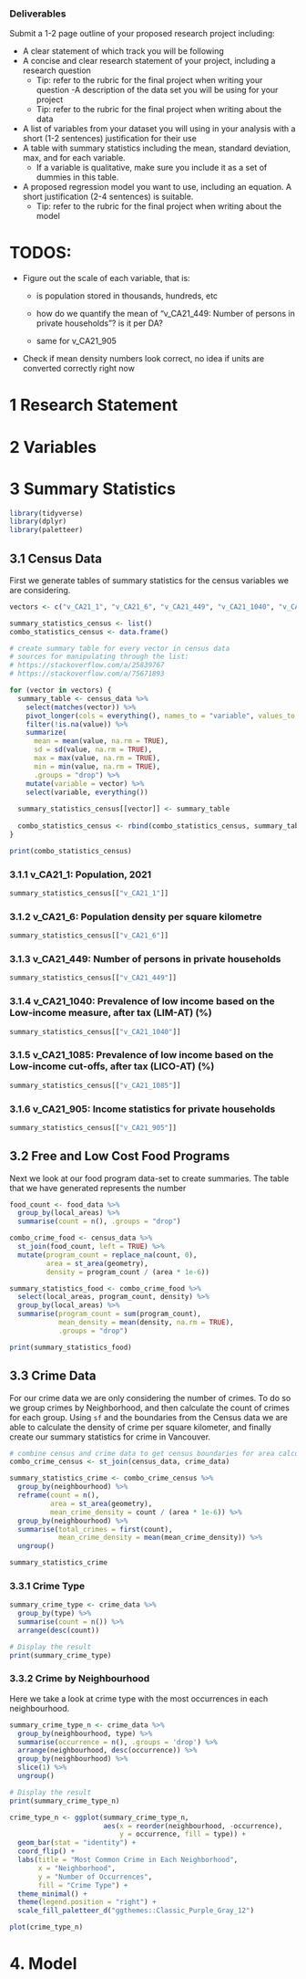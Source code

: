 ### Deliverables

Submit a 1-2 page outline of your proposed research project including:

-   A clear statement of which track you will be following
-   A concise and clear research statement of your project, including a research question
    -   Tip: refer to the rubric for the final project when writing your question -A description of the data set you will be using for your project
    -   Tip: refer to the rubric for the final project when writing about the data
-   A list of variables from your dataset you will using in your analysis with a short (1-2 sentences) justification for their use
-   A table with summary statistics including the mean, standard deviation, max, and for each variable.
    -   If a variable is qualitative, make sure you include it as a set of dummies in this table.
-   A proposed regression model you want to use, including an equation. A short justification (2-4 sentences) is suitable.
    -   Tip: refer to the rubric for the final project when writing about the model

# TODOS:

-   Figure out the scale of each variable, that is:

    -   is population stored in thousands, hundreds, etc

    -   how do we quantify the mean of "v_CA21_449: Number of persons in private households"? is it per DA?

    -   same for v_CA21_905

-   Check if mean density numbers look correct, no idea if units are converted correctly right now

# 1 Research Statement

# 2 Variables

# 3 Summary Statistics

```r
library(tidyverse)
library(dplyr)
library(paletteer)
```

## 3.1 Census Data

First we generate tables of summary statistics for the census variables we are considering.

```r
vectors <- c("v_CA21_1", "v_CA21_6", "v_CA21_449", "v_CA21_1040", "v_CA21_1085", "v_CA21_905")

summary_statistics_census <- list()
combo_statistics_census <- data.frame()

# create summary table for every vector in census data
# sources for manipulating through the list:
# https://stackoverflow.com/a/25839767
# https://stackoverflow.com/a/75671893

for (vector in vectors) {
  summary_table <- census_data %>%
    select(matches(vector)) %>%
    pivot_longer(cols = everything(), names_to = "variable", values_to = "value") %>%
    filter(!is.na(value)) %>%
    summarize(
      mean = mean(value, na.rm = TRUE),
      sd = sd(value, na.rm = TRUE),
      max = max(value, na.rm = TRUE),
      min = min(value, na.rm = TRUE),
      .groups = "drop") %>%
    mutate(variable = vector) %>%
    select(variable, everything())
  
  summary_statistics_census[[vector]] <- summary_table
  
  combo_statistics_census <- rbind(combo_statistics_census, summary_table)
}

print(combo_statistics_census)
```

### 3.1.1 v_CA21_1: Population, 2021

```r
summary_statistics_census[["v_CA21_1"]]
```

### 3.1.2 v_CA21_6: Population density per square kilometre

```r
summary_statistics_census[["v_CA21_6"]]
```

### 3.1.3 v_CA21_449: Number of persons in private households

```r
summary_statistics_census[["v_CA21_449"]]
```

### 3.1.4 v_CA21_1040: Prevalence of low income based on the Low-income measure, after tax (LIM-AT) (%)

```r
summary_statistics_census[["v_CA21_1040"]]
```

### 3.1.5 v_CA21_1085: Prevalence of low income based on the Low-income cut-offs, after tax (LICO-AT) (%)

```r
summary_statistics_census[["v_CA21_1085"]]
```

### 3.1.6 v_CA21_905: Income statistics for private households

```r
summary_statistics_census[["v_CA21_905"]]
```

## 3.2 Free and Low Cost Food Programs

Next we look at our food program data-set to create summaries. The table that we have generated represents the number

```r
food_count <- food_data %>%
  group_by(local_areas) %>%
  summarise(count = n(), .groups = "drop")

combo_crime_food <- census_data %>%
  st_join(food_count, left = TRUE) %>% 
  mutate(program_count = replace_na(count, 0),
         area = st_area(geometry),
         density = program_count / (area * 1e-6))

summary_statistics_food <- combo_crime_food %>%
  select(local_areas, program_count, density) %>%
  group_by(local_areas) %>%
  summarise(program_count = sum(program_count),
            mean_density = mean(density, na.rm = TRUE),
            .groups = "drop")

print(summary_statistics_food)
```

## 3.3 Crime Data

For our crime data we are only considering the number of crimes. To do so we group crimes by Neighborhood, and then calculate the count of crimes for each group. Using `sf` and the boundaries from the Census data we are able to calculate the density of crime per square kilometer, and finally create our summary statistics for crime in Vancouver.

```r
# combine census and crime data to get census boundaries for area calculations
combo_crime_census <- st_join(census_data, crime_data)

summary_statistics_crime <- combo_crime_census %>%
  group_by(neighbourhood) %>%
  reframe(count = n(),
          area = st_area(geometry),
          mean_crime_density = count / (area * 1e-6)) %>%
  group_by(neighbourhood) %>%
  summarise(total_crimes = first(count),
            mean_crime_density = mean(mean_crime_density)) %>%                            
  ungroup() 

summary_statistics_crime
```

### 3.3.1 Crime Type

```r
summary_crime_type <- crime_data %>%
  group_by(type) %>%
  summarise(count = n()) %>%
  arrange(desc(count))

# Display the result
print(summary_crime_type)
```

### 3.3.2 Crime by Neighbourhood

Here we take a look at crime type with the most occurrences in each neighbourhood.

```r
summary_crime_type_n <- crime_data %>%
  group_by(neighbourhood, type) %>%
  summarise(occurrence = n(), .groups = 'drop') %>%
  arrange(neighbourhood, desc(occurrence)) %>%
  group_by(neighbourhood) %>%                     
  slice(1) %>%                                      
  ungroup()

# Display the result
print(summary_crime_type_n)
```

```r
crime_type_n <- ggplot(summary_crime_type_n, 
                       aes(x = reorder(neighbourhood, -occurrence), 
                           y = occurrence, fill = type)) +
  geom_bar(stat = "identity") +
  coord_flip() +
  labs(title = "Most Common Crime in Each Neighborhood",
       x = "Neighborhood",
       y = "Number of Occurrences",
       fill = "Crime Type") +
  theme_minimal() +
  theme(legend.position = "right") +
  scale_fill_paletteer_d("ggthemes::Classic_Purple_Gray_12")

plot(crime_type_n)
```

# 4. Model
